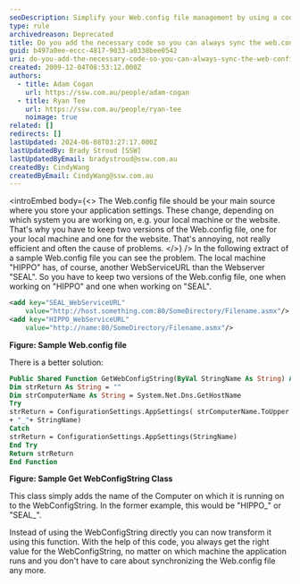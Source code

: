```yaml
---
seoDescription: Simplify your Web.config file management by using a code snippet that dynamically retrieves settings based on the computer name, eliminating the need for multiple configurations and promoting efficient development.
type: rule
archivedreason: Deprecated
title: Do you add the necessary code so you can always sync the web.config file?
guid: b497a0ee-eccc-4817-9033-a0338bee0542
uri: do-you-add-the-necessary-code-so-you-can-always-sync-the-web-config-file
created: 2009-12-04T08:53:12.000Z
authors:
  - title: Adam Cogan
    url: https://ssw.com.au/people/adam-cogan
  - title: Ryan Tee
    url: https://ssw.com.au/people/ryan-tee
    noimage: true
related: []
redirects: []
lastUpdated: 2024-06-08T03:27:17.000Z
lastUpdatedBy: Brady Stroud [SSW]
lastUpdatedByEmail: bradystroud@ssw.com.au
createdBy: CindyWang
createdByEmail: CindyWang@ssw.com.au
---
```


<introEmbed
  body={<>
The Web.config file should be your main source where you store your application settings. These change, depending on which system you are working on, e.g. your local machine or the website. That's why you have to keep two versions of the Web.config file, one for your local machine and one for the website.
That's annoying, not really efficient and often the cause of problems.
  </>}
/>
In the following extract of a sample Web.config file you can see the problem. The local machine "HIPPO" has, of course, another WebServiceURL than the Webserver "SEAL". So you have to keep two versions of the Web.config file, one when working on "HIPPO" and one when working on "SEAL".

```xml
<add key="SEAL_WebServiceURL"
    value="http://host.something.com:80/SomeDirectory/Filename.asmx"/>
<add key="HIPPO_WebServiceURL"
    value="http://name:80/SomeDirectory/Filename.asmx"/>
```

**Figure: Sample Web.config file**

There is a better solution:

```vb
Public Shared Function GetWebConfigString(ByVal StringName As String) As String
Dim strReturn As String = ""
Dim strComputerName As String = System.Net.Dns.GetHostName
Try
strReturn = ConfigurationSettings.AppSettings( strComputerName.ToUpper _
+ "_"+ StringName)
Catch
strReturn = ConfigurationSettings.AppSettings(StringName)
End Try
Return strReturn
End Function
```

**Figure: Sample Get WebConfigString Class**

This class simply adds the name of the Computer on which it is running on to the WebConfigString. In the former example, this would be "HIPPO\_" or "SEAL\_".

Instead of using the WebConfigString directly you can now transform it using this function. With the help of this code, you always get the right value for the WebConfigString, no matter on which machine the application runs and you don't have to care about synchronizing the Web.config file any more.
